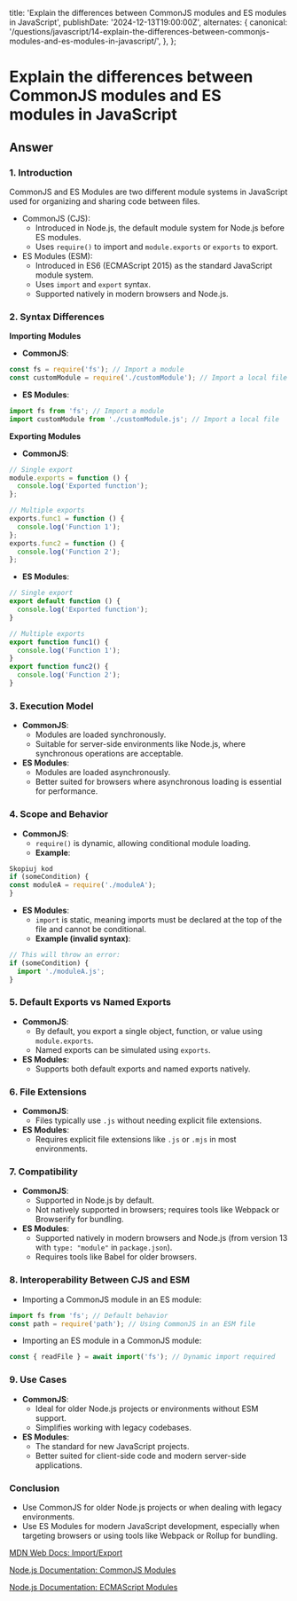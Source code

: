 
  title:
    'Explain the differences between CommonJS modules and ES modules in JavaScript',
  publishDate: '2024-12-13T19:00:00Z',
  alternates: {
    canonical:
      '/questions/javascript/14-explain-the-differences-between-commonjs-modules-and-es-modules-in-javascript/',
  },
};

# Explain the differences between CommonJS modules and ES modules in JavaScript

## Answer

### 1. Introduction

CommonJS and ES Modules are two different module systems in JavaScript used for organizing and sharing code between files.

- CommonJS (CJS):
  - Introduced in Node.js, the default module system for Node.js before ES modules.
  - Uses `require()` to import and `module.exports` or `exports` to export.
- ES Modules (ESM):
  - Introduced in ES6 (ECMAScript 2015) as the standard JavaScript module system.
  - Uses `import` and `export` syntax.
  - Supported natively in modern browsers and Node.js.

### 2. Syntax Differences

**Importing Modules**

- **CommonJS**:

```javascript
const fs = require('fs'); // Import a module
const customModule = require('./customModule'); // Import a local file
```

- **ES Modules**:

```javascript
import fs from 'fs'; // Import a module
import customModule from './customModule.js'; // Import a local file
```

**Exporting Modules**

- **CommonJS**:

```javascript
// Single export
module.exports = function () {
  console.log('Exported function');
};

// Multiple exports
exports.func1 = function () {
  console.log('Function 1');
};
exports.func2 = function () {
  console.log('Function 2');
};
```

- **ES Modules**:

```javascript
// Single export
export default function () {
  console.log('Exported function');
}

// Multiple exports
export function func1() {
  console.log('Function 1');
}
export function func2() {
  console.log('Function 2');
}
```

### 3. Execution Model

- **CommonJS**:
  - Modules are loaded synchronously.
  - Suitable for server-side environments like Node.js, where synchronous operations are acceptable.
- **ES Modules**:
  - Modules are loaded asynchronously.
  - Better suited for browsers where asynchronous loading is essential for performance.

### 4. Scope and Behavior

- **CommonJS**:
  - `require()` is dynamic, allowing conditional module loading.
  - **Example**:

```javascript
Skopiuj kod
if (someCondition) {
const moduleA = require('./moduleA');
}
```

- **ES Modules**:
  - `import` is static, meaning imports must be declared at the top of the file and cannot be conditional.
  - **Example (invalid syntax)**:

```javascript
// This will throw an error:
if (someCondition) {
  import './moduleA.js';
}
```

### 5. Default Exports vs Named Exports

- **CommonJS**:
  - By default, you export a single object, function, or value using `module.exports`.
  - Named exports can be simulated using `exports`.
- **ES Modules**:
  - Supports both default exports and named exports natively.

### 6. File Extensions

- **CommonJS**:
  - Files typically use `.js` without needing explicit file extensions.
- **ES Modules**:
  - Requires explicit file extensions like `.js` or `.mjs` in most environments.

### 7. Compatibility

- **CommonJS**:
  - Supported in Node.js by default.
  - Not natively supported in browsers; requires tools like Webpack or Browserify for bundling.
- **ES Modules**:
  - Supported natively in modern browsers and Node.js (from version 13 with `type: "module"` in `package.json`).
  - Requires tools like Babel for older browsers.

### 8. Interoperability Between CJS and ESM

- Importing a CommonJS module in an ES module:

```javascript
import fs from 'fs'; // Default behavior
const path = require('path'); // Using CommonJS in an ESM file
```

- Importing an ES module in a CommonJS module:

```javascript
const { readFile } = await import('fs'); // Dynamic import required
```

### 9. Use Cases

- **CommonJS**:
  - Ideal for older Node.js projects or environments without ESM support.
  - Simplifies working with legacy codebases.
- **ES Modules**:
  - The standard for new JavaScript projects.
  - Better suited for client-side code and modern server-side applications.

### Conclusion

- Use CommonJS for older Node.js projects or when dealing with legacy environments.
- Use ES Modules for modern JavaScript development, especially when targeting browsers or using tools like Webpack or Rollup for bundling.

[MDN Web Docs: Import/Export](https://developer.mozilla.org/en-US/docs/web/javascript/reference/statements/import)

[Node.js Documentation: CommonJS Modules](https://nodejs.org/docs/latest/api/modules.html)

[Node.js Documentation: ECMAScript Modules](https://nodejs.org/docs/latest/api/esm.html)

<GithubEdit link='/questions/javascript/14-explain-the-differences-between-commonjs-modules-and-es-modules-in-javascript/page.mdx' />
